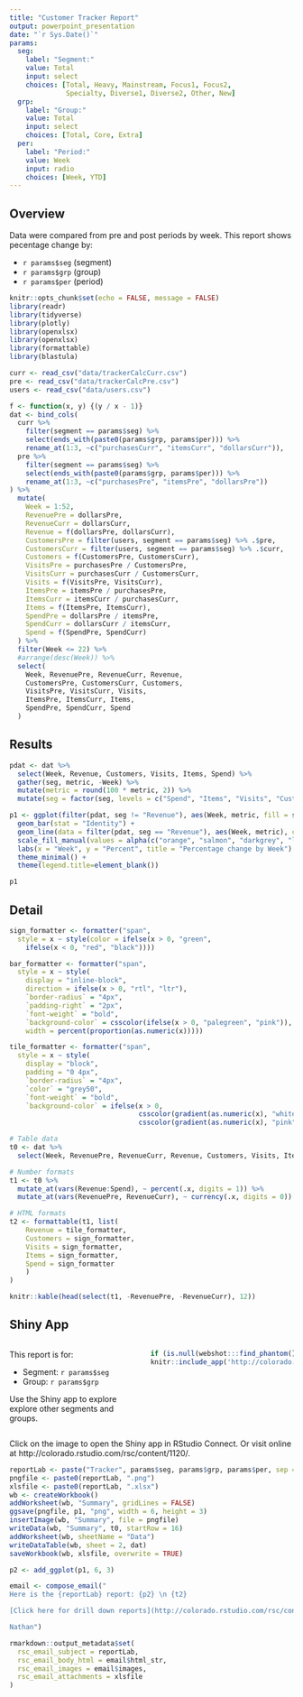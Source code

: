 ```yaml
---
title: "Customer Tracker Report"
output: powerpoint_presentation
date: "`r Sys.Date()`"
params:
  seg: 
    label: "Segment:"
    value: Total
    input: select
    choices: [Total, Heavy, Mainstream, Focus1, Focus2, 
              Specialty, Diverse1, Diverse2, Other, New]
  grp: 
    label: "Group:"
    value: Total
    input: select
    choices: [Total, Core, Extra]
  per: 
    label: "Period:"
    value: Week
    input: radio
    choices: [Week, YTD]
---
```



## Overview

Data were compared from pre and post periods by week. This report shows pecentage change by:

* `r params$seg` (segment)
* `r params$grp` (group)
* `r params$per` (period)


```r
knitr::opts_chunk$set(echo = FALSE, message = FALSE)
library(readr)
library(tidyverse)
library(plotly)
library(openxlsx)
library(openxlsx)
library(formattable)
library(blastula)
```

```r
curr <- read_csv("data/trackerCalcCurr.csv")
pre <- read_csv("data/trackerCalcPre.csv")
users <- read_csv("data/users.csv")
```

```r
f <- function(x, y) {(y / x - 1)}
dat <- bind_cols(
  curr %>%
    filter(segment == params$seg) %>%
    select(ends_with(paste0(params$grp, params$per))) %>%
    rename_at(1:3, ~c("purchasesCurr", "itemsCurr", "dollarsCurr")),
  pre %>%
    filter(segment == params$seg) %>%
    select(ends_with(paste0(params$grp, params$per))) %>%
    rename_at(1:3, ~c("purchasesPre", "itemsPre", "dollarsPre"))
) %>%
  mutate(
    Week = 1:52,
    RevenuePre = dollarsPre,
    RevenueCurr = dollarsCurr,
    Revenue = f(dollarsPre, dollarsCurr),
    CustomersPre = filter(users, segment == params$seg) %>% .$pre,
    CustomersCurr = filter(users, segment == params$seg) %>% .$curr,
    Customers = f(CustomersPre, CustomersCurr),
    VisitsPre = purchasesPre / CustomersPre,
    VisitsCurr = purchasesCurr / CustomersCurr,
    Visits = f(VisitsPre, VisitsCurr),
    ItemsPre = itemsPre / purchasesPre,
    ItemsCurr = itemsCurr / purchasesCurr,
    Items = f(ItemsPre, ItemsCurr),
    SpendPre = dollarsPre / itemsPre,
    SpendCurr = dollarsCurr / itemsCurr,
    Spend = f(SpendPre, SpendCurr)
  ) %>%
  filter(Week <= 22) %>%
  #arrange(desc(Week)) %>%
  select(
    Week, RevenuePre, RevenueCurr, Revenue,
    CustomersPre, CustomersCurr, Customers,
    VisitsPre, VisitsCurr, Visits,
    ItemsPre, ItemsCurr, Items,
    SpendPre, SpendCurr, Spend
  )
```

## Results

```r
pdat <- dat %>%
  select(Week, Revenue, Customers, Visits, Items, Spend) %>%
  gather(seg, metric, -Week) %>%
  mutate(metric = round(100 * metric, 2)) %>%
  mutate(seg = factor(seg, levels = c("Spend", "Items", "Visits", "Customers", "Revenue")))

p1 <- ggplot(filter(pdat, seg != "Revenue"), aes(Week, metric, fill = seg)) +
  geom_bar(stat = "Identity") + 
  geom_line(data = filter(pdat, seg == "Revenue"), aes(Week, metric), col = "darkgrey") +
  scale_fill_manual(values = alpha(c("orange", "salmon", "darkgrey", "lightgreen", "lightblue"), 0.5)) +
  labs(x = "Week", y = "Percent", title = "Percentage change by Week") +
  theme_minimal() +
  theme(legend.title=element_blank())

p1
```

## Detail

```r
sign_formatter <- formatter("span", 
  style = x ~ style(color = ifelse(x > 0, "green", 
    ifelse(x < 0, "red", "black"))))

bar_formatter <- formatter("span",
  style = x ~ style(
    display = "inline-block", 
    direction = ifelse(x > 0, "rtl", "ltr"), 
    `border-radius` = "4px", 
    `padding-right` = "2px",
    `font-weight` = "bold",
    `background-color` = csscolor(ifelse(x > 0, "palegreen", "pink")), 
    width = percent(proportion(as.numeric(x)))))

tile_formatter <- formatter("span",
  style = x ~ style(
    display = "block", 
    padding = "0 4px", 
    `border-radius` = "4px",
    `color` = "grey50",
    `font-weight` = "bold",
    `background-color` = ifelse(x > 0,
                                csscolor(gradient(as.numeric(x), "white", "palegreen")),
                                csscolor(gradient(as.numeric(x), "pink", "white")))))

# Table data
t0 <- dat %>%
  select(Week, RevenuePre, RevenueCurr, Revenue, Customers, Visits, Items, Spend)

# Number formats
t1 <- t0 %>%
  mutate_at(vars(Revenue:Spend), ~ percent(.x, digits = 1)) %>%
  mutate_at(vars(RevenuePre, RevenueCurr), ~ currency(.x, digits = 0))

# HTML formats
t2 <- formattable(t1, list(
    Revenue = tile_formatter,
    Customers = sign_formatter,
    Visits = sign_formatter,
    Items = sign_formatter,
    Spend = sign_formatter
    )
)

knitr::kable(head(select(t1, -RevenuePre, -RevenueCurr), 12))
```

## Shiny App

:::::::::::::: {.columns}
::: {.column}
This report is for:

* Segment: `r params$seg`
* Group: `r params$grp`

Use the Shiny app to explore explore other segments and groups.
:::
::: {.column}
```r
if (is.null(webshot:::find_phantom())) webshot::install_phantomjs()
knitr::include_app('http://colorado.rstudio.com/rsc/content/1120/')
```
:::
::::::::::::::

::: notes
Click on the image to open the Shiny app in RStudio Connect. Or visit online at http://colorado.rstudio.com/rsc/content/1120/.
:::

```r
reportLab <- paste("Tracker", params$seg, params$grp, params$per, sep = "-")
pngfile <- paste0(reportLab, ".png")
xlsfile <- paste0(reportLab, ".xlsx")
wb <- createWorkbook()
addWorksheet(wb, "Summary", gridLines = FALSE)
ggsave(pngfile, p1, "png", width = 6, height = 3)
insertImage(wb, "Summary", file = pngfile)
writeData(wb, "Summary", t0, startRow = 16)
addWorksheet(wb, sheetName = "Data")
writeDataTable(wb, sheet = 2, dat)
saveWorkbook(wb, xlsfile, overwrite = TRUE)
```

```r
p2 <- add_ggplot(p1, 6, 3)

email <- compose_email("
Here is the {reportLab} report: {p2} \n {t2}

[Click here for drill down reports](http://colorado.rstudio.com/rsc/connect/#/apps/1646/access/1880)

Nathan")

rmarkdown::output_metadata$set(
  rsc_email_subject = reportLab,
  rsc_email_body_html = email$html_str,
  rsc_email_images = email$images,
  rsc_email_attachments = xlsfile
)
```
